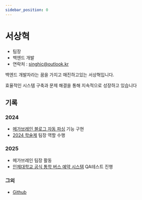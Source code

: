 ```yaml
---
sidebar_position: 0
---
```


# 서상혁

- 팀장
- 백엔드 개발
- 연락처 : [singhic@outlook.kr](mailto:singhic@outlook.kr)

백엔드 개발자라는 꿈을 가지고 매진하고있는 서상혁입니다.

효율적인 시스템 구축과 문제 해결을 통해 지속적으로 성장하고 있습니다

## 기록

### 2024

- [메가브레인 블로그 자동 파싱](https://github.com/inje-megabrain/megabrain.kr/) 기능 구현
- [2024 학술제](https://www.megabrain.kr/projects/irbs) 팀장 역할 수행

### 2025

- 메가브레인 팀장 활동
- [인제대학교 공식 통학 버스 예약 시스템](https://bus.inje.ac.kr) QA테스트 진행

### 그외

- [Github](https://github.com/singhic)
